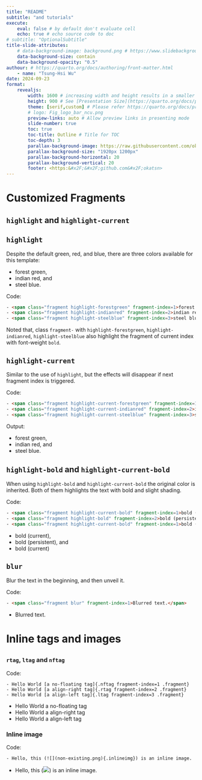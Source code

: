 ```yaml
---
title: "README"
subtitle: "and tutorials"
execute: 
    eval: false # by default don't evaluate cell
    echo: true # echo source code to doc
# subtitle: "OptionalSubtitle"
title-slide-attributes: 
    # data-background-image: background.png # https://www.slidebackground.com/collection/natural-ppt
    data-background-size: contain
    data-background-opacity: "0.5"
authour: # https://quarto.org/docs/authoring/front-matter.html
    - name: "Tsung-Hsi Wu"
date: 2024-09-23
format: 
    revealjs:
        width: 1600 # increasing width and height results in a smaller relative size of font in display
        height: 900 # See [Presentation Size](https://quarto.org/docs/presentations/revealjs/advanced.html#presentation-size)
        theme: [serif,custom] # Please refer https://quarto.org/docs/presentations/revealjs/#themes
        # logo: Fig_logo_bar_ncu.png
        preview-links: auto # Allow preview links in presenting mode
        slide-number: true
        toc: true
        toc-title: Outline # Title for TOC
        toc-depth: 3
        parallax-background-image: https://raw.githubusercontent.com/okatsn/QuartoTemplates/main/tree-slide/background.png
        parallax-background-size: "1920px 1200px"
        parallax-background-horizontal: 20
        parallax-background-vertical: 20
        footer: <https:&#x2F;&#x2F;github.com&#x2F;okatsn>
---
```


# Customized Fragments

## `highlight` and `highlight-current`

## `highlight`

Despite the default 
<span class="fragment highlight-green" fragment-index=1>green</span>, 
<span class="fragment highlight-red" fragment-index=2>red</span>, and 
<span class="fragment highlight-blue" fragment-index=3>blue</span>, 
there are three colors available for this template: 

- <span class="fragment highlight-forestgreen" fragment-index=1>forest green</span>, 
- <span class="fragment highlight-indianred" fragment-index=2>indian red</span>, and 
- <span class="fragment highlight-steelblue" fragment-index=3>steel blue</span>.

Code:

```html
- <span class="fragment highlight-forestgreen" fragment-index=1>forest green</span>, 
- <span class="fragment highlight-indianred" fragment-index=2>indian red</span>, and 
- <span class="fragment highlight-steelblue" fragment-index=3>steel blue</span>.

```


Noted that, class `fragment-` with `highlight-forestgreen`, `highlight-indianred`, `highlight-steelblue` also highlight the fragment of current index with font-weight `bold`.

## `highlight-current`

Similar to the use of `highlight`, but the effects will disappear if next fragment index is triggered. 

Code: 

```html
- <span class="fragment highlight-current-forestgreen" fragment-index=1>forest green</span>, 
- <span class="fragment highlight-current-indianred" fragment-index=2>indian red</span>, and 
- <span class="fragment highlight-current-steelblue" fragment-index=3>steel blue</span>.
```

Output:

- <span class="fragment highlight-current-forestgreen" fragment-index=1>forest green</span>, 
- <span class="fragment highlight-current-indianred" fragment-index=2>indian red</span>, and 
- <span class="fragment highlight-current-steelblue" fragment-index=3>steel blue</span>.


## `highlight-bold` and `highlight-current-bold`

When using `highlight-bold` and `highlight-current-bold` the original color is inherited. Both of them highlights the text with bold and slight shading.

Code: 

```html
- <span class="fragment highlight-current-bold" fragment-index=1>bold (current)</span>, 
- <span class="fragment highlight-bold" fragment-index=2>bold (persistent)indian red</span>, and 
- <span class="fragment highlight-current-bold" fragment-index=1>bold (current)</span>
```

- <span class="fragment highlight-current-bold" fragment-index=1>bold (current)</span>, 
- <span class="fragment highlight-bold" fragment-index=2>bold (persistent)</span>, and 
- <span class="fragment highlight-current-bold" fragment-index=3>bold (current)</span>

## `blur`

Blur the text in the beginning, and then unveil it.

Code: 

```html
- <span class="fragment blur" fragment-index=1>Blurred text.</span>
```

- <span class="fragment blur" fragment-index=1>Blurred text.</span>

# Inline tags and images

## {}

### `rtag`, `ltag` and `nftag`

Code: 

```
- Hello World [a no-floating tag]{.nftag fragment-index=1 .fragment}
- Hello World [a align-right tag]{.rtag fragment-index=2 .fragment}
- Hello World [a align-left tag]{.ltag fragment-index=3 .fragment}
```

- Hello World [a no-floating tag]{.nftag fragment-index=1 .fragment}
- Hello World [a align-right tag]{.rtag fragment-index=2 .fragment}
- Hello World [a align-left tag]{.ltag fragment-index=3 .fragment}

### Inline image

Code:

```
- Hello, this (![](non-existing.png){.inlineimg}) is an inline image.
```

- Hello, this (![](non-existing.png){.inlineimg}) is an inline image.